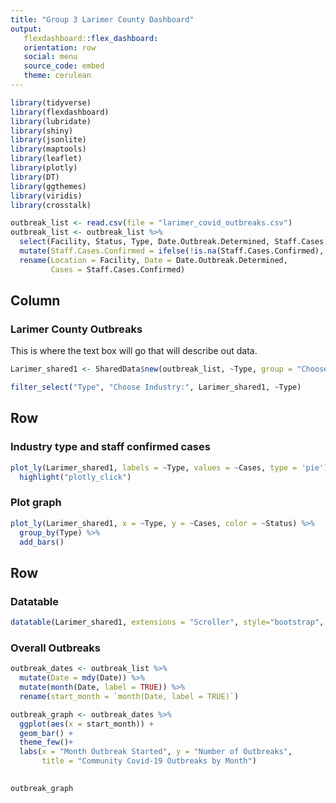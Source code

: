 ```yaml
---
title: "Group 3 Larimer County Dashboard"
output:
   flexdashboard::flex_dashboard:
   orientation: row
   social: menu
   source_code: embed
   theme: cerulean
---
```

```r
library(tidyverse)
library(flexdashboard)
library(lubridate)
library(shiny)
library(jsonlite)
library(maptools)
library(leaflet)
library(plotly)
library(DT)
library(ggthemes)
library(viridis)
library(crosstalk)
```

```r
outbreak_list <- read.csv(file = "larimer_covid_outbreaks.csv")
outbreak_list <- outbreak_list %>%
  select(Facility, Status, Type, Date.Outbreak.Determined, Staff.Cases.Confirmed) %>% 
  mutate(Staff.Cases.Confirmed = ifelse(!is.na(Staff.Cases.Confirmed), Staff.Cases.Confirmed, 0)) %>% 
  rename(Location = Facility, Date = Date.Outbreak.Determined,
         Cases = Staff.Cases.Confirmed)
```

Column {.sidebar data-width=250}
-------------------------------------
### Larimer County Outbreaks
This is where the text box will go that will describe out data.

```r
Larimer_shared1 <- SharedData$new(outbreak_list, ~Type, group = "Choose Industry")

filter_select("Type", "Choose Industry:", Larimer_shared1, ~Type)
```

Row {data-height=350, data-width=300}
-------------------------------------

### Industry type and staff confirmed cases

```r
plot_ly(Larimer_shared1, labels = ~Type, values = ~Cases, type = 'pie') %>%
  highlight("plotly_click")
```

### Plot graph

```r
plot_ly(Larimer_shared1, x = ~Type, y = ~Cases, color = ~Status) %>%
  group_by(Type) %>% 
  add_bars()
```

Row {data-height=600}
-------------------------------------
### Datatable

```r
datatable(Larimer_shared1, extensions = "Scroller", style="bootstrap", class="compact", width="100%", options=list(deferRender=TRUE, scrollY=300, scroller=TRUE))
```

### Overall Outbreaks
```r
outbreak_dates <- outbreak_list %>% 
  mutate(Date = mdy(Date)) %>%  
  mutate(month(Date, label = TRUE)) %>% 
  rename(start_month = `month(Date, label = TRUE)`)

outbreak_graph <- outbreak_dates %>% 
  ggplot(aes(x = start_month)) +
  geom_bar() +
  theme_few()+
  labs(x = "Month Outbreak Started", y = "Number of Outbreaks", 
       title = "Community Covid-19 Outbreaks by Month")
  

outbreak_graph
```
























